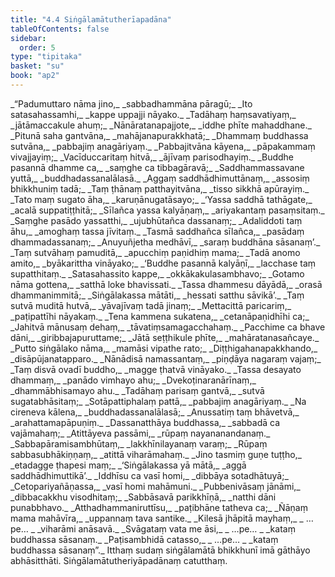 ```yaml
---
title: "4.4 Siṅgālamātutherīapadāna"
tableOfContents: false
sidebar:
  order: 5
type: "tipitaka"
basket: "su"
book: "ap2"
---
```



<DynamicBreadcrumb />

<Division number="82" book="ap2" bookNo="20" page="61">

<Paragraph number="1292" type="verses" book="ap2">
_“Padumuttaro nāma jino,_  
_sabbadhammāna pāragū;_  
_Ito satasahassamhi,_  
_kappe uppajji nāyako._  

</Paragraph>

</Division>
<Division number="83" book="ap2" bookNo="20" page="62">

<Paragraph number="1293" type="verses" book="ap2">
_Tadāhaṃ haṃsavatiyaṃ,_  
_jātāmaccakule ahuṃ;_  
_Nānāratanapajjote,_  
_iddhe phīte mahaddhane._  

</Paragraph>

</Division>
<Division number="84" book="ap2" bookNo="20" page="62">

<Paragraph number="1294" type="verses" book="ap2">
_Pitunā saha gantvāna,_  
_mahājanapurakkhatā;_  
_Dhammaṃ buddhassa sutvāna,_  
_pabbajiṃ anagāriyaṃ._  

</Paragraph>

</Division>
<Division number="85" book="ap2" bookNo="20" page="62">

<Paragraph number="1295" type="verses" book="ap2">
_Pabbajitvāna kāyena,_  
_pāpakammaṃ vivajjayiṃ;_  
_Vacīduccaritaṃ hitvā,_  
_ājīvaṃ parisodhayiṃ._  

</Paragraph>

</Division>
<Division number="86" book="ap2" bookNo="20" page="62">

<Paragraph number="1296" type="verses" book="ap2">
_Buddhe pasannā dhamme ca,_  
_saṃghe ca tibbagāravā;_  
_Saddhammassavane yuttā,_  
_buddhadassanalālasā._  

</Paragraph>

</Division>
<Division number="87" book="ap2" bookNo="20" page="62">

<Paragraph number="1297" type="verses" book="ap2">
_Aggaṃ saddhādhimuttānaṃ,_  
_assosiṃ bhikkhuniṃ tadā;_  
_Taṃ ṭhānaṃ patthayitvāna,_  
_tisso sikkhā apūrayiṃ._  

</Paragraph>

</Division>
<Division number="88" book="ap2" bookNo="20" page="81">

<Paragraph number="1298" type="verses" book="ap2">
_Tato maṃ sugato āha,_  
_karuṇānugatāsayo;_  
_‘Yassa saddhā tathāgate,_  
_acalā suppatiṭṭhitā;_  
_Sīlañca yassa kalyāṇaṃ,_  
_ariyakantaṃ pasaṃsitaṃ._  

</Paragraph>

</Division>
<Division number="89" book="ap2" bookNo="20" page="81">

<Paragraph number="1299" type="verses" book="ap2">
_Saṃghe pasādo yassatthi,_  
_ujubhūtañca dassanaṃ;_  
_Adaliddoti taṃ āhu,_  
_amoghaṃ tassa jīvitaṃ._  

</Paragraph>

</Division>
<Division number="90" book="ap2" bookNo="20" page="81">

<Paragraph number="1300" type="verses" book="ap2">
_Tasmā saddhañca sīlañca,_  
_pasādaṃ dhammadassanaṃ;_  
_Anuyuñjetha medhāvī,_  
_saraṃ buddhāna sāsanaṃ’._  

</Paragraph>

</Division>
<Division number="91" book="ap2" bookNo="20" page="81">

<Paragraph number="1301" type="verses" book="ap2">
_Taṃ sutvāhaṃ pamuditā,_  
_apucchiṃ paṇidhiṃ mama;_  
_Tadā anomo amito,_  
_byākarittha vināyako;_  
_‘Buddhe pasannā kalyāṇī,_  
_lacchase taṃ supatthitaṃ._  

</Paragraph>

</Division>
<Division number="92" book="ap2" bookNo="20" page="81">

<Paragraph number="1302" type="verses" book="ap2">
_Satasahassito kappe,_  
_okkākakulasambhavo;_  
_Gotamo nāma gottena,_  
_satthā loke bhavissati._  

</Paragraph>

</Division>
<Division number="93" book="ap2" bookNo="20" page="81">

<Paragraph number="1303" type="verses" book="ap2">
_Tassa dhammesu dāyādā,_  
_orasā dhammanimmitā;_  
_Siṅgālakassa mātāti,_  
_hessati satthu sāvikā’._  

</Paragraph>

</Division>
<Division number="94" book="ap2" bookNo="20" page="82">

<Paragraph number="1304" type="verses" book="ap2">
_Taṃ sutvā muditā hutvā,_  
_yāvajīvaṃ tadā jinaṃ;_  
_Mettacittā paricariṃ,_  
_paṭipattīhi nāyakaṃ._  

</Paragraph>

</Division>
<Division number="95" book="ap2" bookNo="20" page="82">

<Paragraph number="1305" type="verses" book="ap2">
_Tena kammena sukatena,_  
_cetanāpaṇidhīhi ca;_  
_Jahitvā mānusaṃ dehaṃ,_  
_tāvatiṃsamagacchahaṃ._  

</Paragraph>

</Division>
<Division number="96" book="ap2" bookNo="20" page="92">

<Paragraph number="1306" type="verses" book="ap2">
_Pacchime ca bhave dāni,_  
_giribbajapuruttame;_  
_Jātā seṭṭhikule phīte,_  
_mahāratanasañcaye._  

</Paragraph>

</Division>
<Division number="97" book="ap2" bookNo="20" page="92">

<Paragraph number="1307" type="verses" book="ap2">
_Putto siṅgālako nāma,_  
_mamāsi vipathe rato;_  
_Diṭṭhigahanapakkhando,_  
_disāpūjanatapparo._  

</Paragraph>

</Division>
<Division number="98" book="ap2" bookNo="20" page="92">

<Paragraph number="1308" type="verses" book="ap2">
_Nānādisā namassantaṃ,_  
_piṇḍāya nagaraṃ vajaṃ;_  
_Taṃ disvā ovadī buddho,_  
_magge ṭhatvā vināyako._  

</Paragraph>

</Division>
<Division number="99" book="ap2" bookNo="20" page="92">

<Paragraph number="1309" type="verses" book="ap2">
_Tassa desayato dhammaṃ,_  
_panādo vimhayo ahu;_  
_Dvekoṭinaranārīnaṃ,_  
_dhammābhisamayo ahu._  

</Paragraph>

</Division>
<Division number="100" book="ap2" bookNo="20" page="109">

<Paragraph number="1310" type="verses" book="ap2">
_Tadāhaṃ parisaṃ gantvā,_  
_sutvā sugatabhāsitaṃ;_  
_Sotāpattiphalaṃ pattā,_  
_pabbajiṃ anagāriyaṃ._  

</Paragraph>

</Division>
<Division number="101" book="ap2" bookNo="20" page="109">

<Paragraph number="1311" type="verses" book="ap2">
_Na cireneva kālena,_  
_buddhadassanalālasā;_  
_Anussatiṃ taṃ bhāvetvā,_  
_arahattamapāpuṇiṃ._  

</Paragraph>

</Division>
<Division number="102" book="ap2" bookNo="20" page="110">

<Paragraph number="1312" type="verses" book="ap2">
_Dassanatthāya buddhassa,_  
_sabbadā ca vajāmahaṃ;_  
_Atittāyeva passāmi,_  
_rūpaṃ nayananandanaṃ._  

</Paragraph>

</Division>
<Division number="103" book="ap2" bookNo="20" page="110">

<Paragraph number="1313" type="verses" book="ap2">
_Sabbapāramisambhūtaṃ,_  
_lakkhīnilayanaṃ varaṃ;_  
_Rūpaṃ sabbasubhākiṇṇaṃ,_  
_atittā viharāmahaṃ._  

</Paragraph>

</Division>
<Division number="104" book="ap2" bookNo="20" page="110">

<Paragraph number="1314" type="verses" book="ap2">
_Jino tasmiṃ guṇe tuṭṭho,_  
_etadagge ṭhapesi maṃ;_  
_‘Siṅgālakassa yā mātā,_  
_aggā saddhādhimuttikā’._  

</Paragraph>

</Division>
<Division number="105" book="ap2" bookNo="20" page="110">

<Paragraph number="1315" type="verses" book="ap2">
_Iddhīsu ca vasī homi,_  
_dibbāya sotadhātuyā;_  
_Cetopariyañāṇassa,_  
_vasī homi mahāmuni._  

</Paragraph>

</Division>
<Division number="106" book="ap2" bookNo="20" page="110">

<Paragraph number="1316" type="verses" book="ap2">
_Pubbenivāsaṃ jānāmi,_  
_dibbacakkhu visodhitaṃ;_  
_Sabbāsavā parikkhīṇā,_  
_natthi dāni punabbhavo._  

</Paragraph>

</Division>
<Division number="107" book="ap2" bookNo="20" page="110">

<Paragraph number="1317" type="verses" book="ap2">
_Atthadhammaniruttīsu,_  
_paṭibhāne tatheva ca;_  
_Ñāṇaṃ mama mahāvīra,_  
_uppannaṃ tava santike._  

</Paragraph>

</Division>
<Division number="108" book="ap2" bookNo="20" page="110">

<Paragraph number="1318" type="verses" book="ap2">
_Kilesā jhāpitā mayhaṃ,_  
_ …pe… _  
_viharāmi anāsavā._  

</Paragraph>

</Division>
<Division number="109" book="ap2" bookNo="20" page="110">

<Paragraph number="1319" type="verses" book="ap2">
_Svāgataṃ vata me āsi,_  
_ …pe… _  
_kataṃ buddhassa sāsanaṃ._  

</Paragraph>

</Division>
<Division number="110" book="ap2" bookNo="20" page="122">

<Paragraph number="1320" type="verses" book="ap2">
_Paṭisambhidā catasso,_  
_ …pe… _  
_kataṃ buddhassa sāsanaṃ”._  

</Paragraph>

<Paragraph number="1321" book="ap2">
Itthaṃ sudaṃ siṅgālamātā bhikkhunī imā gāthāyo abhāsitthāti.

</Paragraph>
</Division>

<Paragraph number="1322" type="center" book="ap2">
Siṅgālamātutheriyāpadānaṃ catutthaṃ.
</Paragraph>